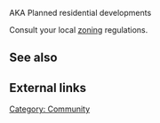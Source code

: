 AKA Planned residential developments

Consult your local [[zoning]] regulations.

== See also ==

== External links ==

[[Category: Community]]